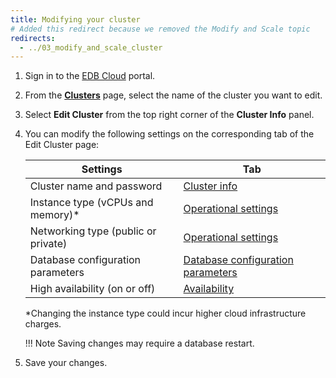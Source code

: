 ```yaml
---
title: Modifying your cluster
# Added this redirect because we removed the Modify and Scale topic
redirects:
  - ../03_modify_and_scale_cluster
---
```

1. Sign in to the [EDB Cloud](https://portal.edbcloud.com) portal.

1. From the [**Clusters**](https://portal.edbcloud.com/clusters) page, select the name of the cluster you want to edit.

2. Select **Edit Cluster** from the top right corner of the **Cluster Info** panel.

1. You can modify the following settings on the corresponding tab of the Edit Cluster page:

   | Settings | Tab | 
   | ------- | ----------- |
   | Cluster name and password | [Cluster info](../../getting_started/03_create_cluster/#cluster_info) |
   | Instance type (vCPUs and memory)* | [Operational settings](../../getting_started/03_create_cluster/#operational_settings) |
   | Networking type (public or private) | [Operational settings](../../getting_started/03_create_cluster/#operational_settings) |
   | Database configuration parameters | [Database configuration parameters](05_db_configuration_parameters)
   | High availability (on or off) | [Availability](../../getting_started/03_create_cluster/#availability) |

   *Changing the instance type could incur higher cloud infrastructure charges.

   !!! Note
       Saving changes may require a database restart.

1. Save your changes.